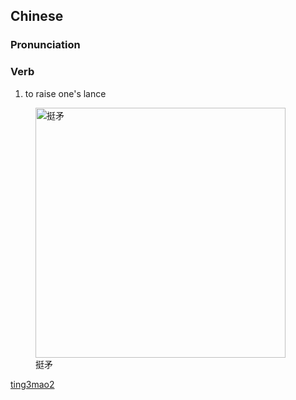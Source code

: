 ==Chinese==
{{zh-forms}}

===Pronunciation===
{{zh-pron
|m=tǐngmáo
|cat=v
}}

===Verb===
{{zh-verb}}

# {{lb|zh|archaic}} to raise one's lance

[[Image:Langshiming mao.JPG|400px|thumb|right|挺矛]]

[[Category:Mandarin archaic terms|ting3mao2]]